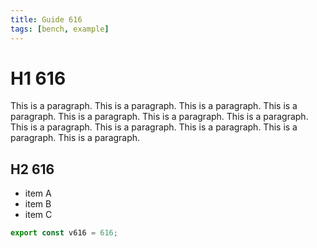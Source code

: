 ```yaml
---
title: Guide 616
tags: [bench, example]
---
```


# H1 616

This is a paragraph. This is a paragraph. This is a paragraph. This is a paragraph. This is a paragraph. This is a paragraph. This is a paragraph. This is a paragraph. This is a paragraph. This is a paragraph. This is a paragraph. This is a paragraph. 

## H2 616

- item A
- item B
- item C

```ts
export const v616 = 616;
```